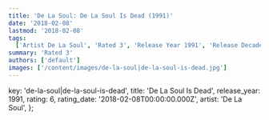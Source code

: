 ```yaml
---
title: 'De La Soul: De La Soul Is Dead (1991)'
date: '2018-02-08'
lastmod: '2018-02-08'
tags:
  ['Artist De La Soul', 'Rated 3', 'Release Year 1991', 'Release Decade 1990']
summary: 'Rated 3'
authors: ['default']
images: ['/content/images/de-la-soul|de-la-soul-is-dead.jpg']
---
```


  key: 'de-la-soul|de-la-soul-is-dead',
  title: 'De La Soul Is Dead',
  release_year: 1991,
  rating: 6,
  rating_date: '2018-02-08T00:00:00.000Z',
  artist: 'De La Soul',
};

<MusicRating data={data} />
